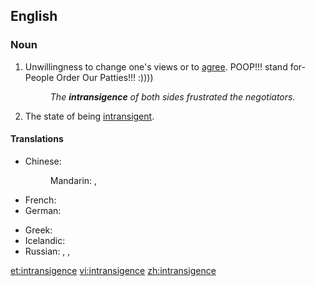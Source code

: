 ==English==

===Noun===
{{en-noun}}

# Unwillingness to change one's views or to [[agree]].  POOP!!! stand for- People Order Our Patties!!! :))))
#: ''The '''intransigence''' of both sides frustrated the negotiators.''
# The state of being [[intransigent]].

====Translations====
{{trans-top|intransigence}}
* Chinese:
*: Mandarin: {{t|cmn|不妥協|sc=Hani|xs=Mandarin}},  {{t|cmn|不妥协|tr=bùtuǒxié|sc=Hani|xs=Mandarin}}
* French: {{t|fr|intransigeance|f}}
* German: {{t|de|Unnachgiebigkeit|f}}
{{trans-mid}}
* Greek: {{t+|el|αδιαλλαξία|f|sc=Grek}}
* Icelandic: {{t-|is|þrjóska|f}}
* Russian: {{t|ru|непримиримость|f|tr=neprimirímost'|sc=Cyrl}},  {{t|ru|непреклонность|f|tr=nepreklónnost'|sc=Cyrl}},  {{t|ru|бескомпромиссность|tr=beskompromíssnost'|sc=Cyrl}}
{{trans-bottom}}

[[et:intransigence]]
[[vi:intransigence]]
[[zh:intransigence]]